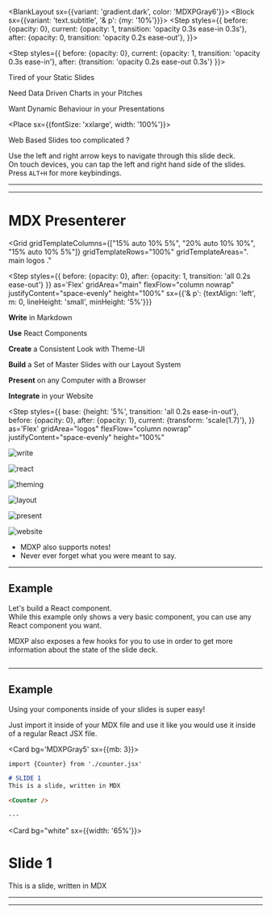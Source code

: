 
<BlankLayout sx={{variant: 'gradient.dark', color: 'MDXPGray6'}}>
<Block sx={{variant: 'text.subtitle', '& p': {my: '10%'}}}>
<Step styles={{
  before:   {opacity: 0},
  current:  {opacity: 1, transition:  'opacity 0.3s ease-in 0.3s'},
  after:    {opacity: 0, transition: 'opacity 0.2s ease-out'},
}}>

<Step styles={{
  before:   {opacity: 0},
  current:  {opacity: 1, transition: 'opacity 0.3s ease-in'},
  after:    {transition: 'opacity 0.2s ease-out 0.3s'}
}}>

Tired of your Static Slides

Need Data Driven Charts in your Pitches

Want Dynamic Behaviour in your Presentations

</Step>

<Place sx={{fontSize: 'xxlarge', width: '100%'}}>

Web Based Slides too complicated ?

</Place>

</Step>
</Block>

<Popup>

Use the left and right arrow keys to navigate through this slide deck.  
On touch devices, you can tap the left and right hand side of the slides.  
Press `ALT+H` for more keybindings.

</Popup>
<AutoStepper start="1" end="-2" time="3000" />

</BlankLayout>

---

<MDXPTitleLayout subtitle="Web Slides Made Easy" />

---

# MDX Presenterer

<Grid
  gridTemplateColumns={["15% auto 10% 5%", "20% auto 10% 10%", "15% auto 10% 5%"]}
  gridTemplateRows="100%"
  gridTemplateAreas=". main logos ."
>

<Step styles={{
  before: {opacity: 0},
  after:  {opacity: 1, transition: 'all 0.2s ease-out'}
}}
as='Flex' gridArea="main" flexFlow="column nowrap" justifyContent="space-evenly" height="100%"
sx={{'& p': {textAlign: 'left', m: 0, lineHeight: 'small', minHeight: '5%'}}}
>

__Write__ in Markdown

__Use__ React Components

__Create__ a Consistent Look with Theme-UI

__Build__ a Set of Master Slides with our Layout System

__Present__ on any Computer with a Browser

__Integrate__ in your Website

</Step>

<Step styles={{
  base:     {height: '5%', transition: 'all 0.2s ease-in-out'},
  before:   {opacity: 0},
  after:    {opacity: 1},
  current:  {transform: 'scale(1.7)'},
}}
as='Flex' gridArea="logos" flexFlow="column nowrap" justifyContent="space-evenly" height="100%"
>

![write](./assets/write.svg)

![react](./assets/react.svg)

![theming](./assets/theme.svg)

![layout](./assets/layout.svg)

![present](./assets/present.svg)

![website](./assets/website.svg)

</Step>
</Grid>

<Note>

- MDXP also supports notes!
- Never ever forget what you were meant to say.

</Note>

---

<MDXPSideLayout showSlideNum={false} split={3}>

## Example

Let's build a React component.  
While this example only shows a very basic component,
you can use any React component you want.

MDXP also exposes a few hooks for you to use in order to get
more information about the state of the slide deck.

<Card bg='MDXPGray5'>

```jsx file=./counter-simplified.jsx

```

</Card>
</MDXPSideLayout>

---

<MDXPSideLayout showSlideNum={false} split={3}>

## Example

Using your components inside of your slides is super easy!

Just import it inside of your MDX file and
use it like you would use it inside of a regular React JSX file.

<Card bg='MDXPGray5' sx={{mb: 3}}>

```md
import {Counter} from './counter.jsx'

# SLIDE 1
This is a slide, written in MDX

<Counter />

---
```

</Card>

<Card bg="white" sx={{width: '65%'}}>
<SlideInSlide>

# Slide 1
This is a slide, written in MDX

<Counter />

</SlideInSlide>
</Card>

</MDXPSideLayout>

---

<MDXPCtaLayout />

---
